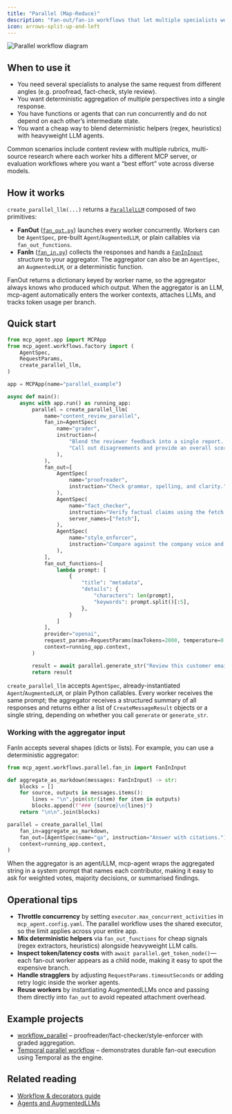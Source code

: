 ```yaml
---
title: "Parallel (Map-Reduce)"
description: "Fan-out/fan-in workflows that let multiple specialists work in parallel"
icon: arrows-split-up-and-left
---
```


![Parallel workflow diagram](/images/parallel-workflow.png)

## When to use it

- You need several specialists to analyse the same request from different angles (e.g. proofread, fact-check, style review).
- You want deterministic aggregation of multiple perspectives into a single response.
- You have functions or agents that can run concurrently and do not depend on each other’s intermediate state.
- You want a cheap way to blend deterministic helpers (regex, heuristics) with heavyweight LLM agents.

Common scenarios include content review with multiple rubrics, multi-source research where each worker hits a different MCP server, or evaluation workflows where you want a “best effort” vote across diverse models.

## How it works

`create_parallel_llm(...)` returns a [`ParallelLLM`](https://github.com/lastmile-ai/mcp-agent/blob/main/src/mcp_agent/workflows/parallel/parallel_llm.py) composed of two primitives:

- **FanOut** ([`fan_out.py`](https://github.com/lastmile-ai/mcp-agent/blob/main/src/mcp_agent/workflows/parallel/fan_out.py)) launches every worker concurrently. Workers can be `AgentSpec`, pre-built `Agent`/`AugmentedLLM`, or plain callables via `fan_out_functions`.
- **FanIn** ([`fan_in.py`](https://github.com/lastmile-ai/mcp-agent/blob/main/src/mcp_agent/workflows/parallel/fan_in.py)) collects the responses and hands a [`FanInInput`](https://github.com/lastmile-ai/mcp-agent/blob/main/src/mcp_agent/workflows/parallel/fan_in.py#L18) structure to your aggregator. The aggregator can also be an `AgentSpec`, an `AugmentedLLM`, or a deterministic function.

FanOut returns a dictionary keyed by worker name, so the aggregator always knows who produced which output. When the aggregator is an LLM, mcp-agent automatically enters the worker contexts, attaches LLMs, and tracks token usage per branch.

## Quick start

```python
from mcp_agent.app import MCPApp
from mcp_agent.workflows.factory import (
    AgentSpec,
    RequestParams,
    create_parallel_llm,
)

app = MCPApp(name="parallel_example")

async def main():
    async with app.run() as running_app:
        parallel = create_parallel_llm(
            name="content_review_parallel",
            fan_in=AgentSpec(
                name="grader",
                instruction=(
                    "Blend the reviewer feedback into a single report. "
                    "Call out disagreements and provide an overall score."
                ),
            ),
            fan_out=[
                AgentSpec(
                    name="proofreader",
                    instruction="Check grammar, spelling, and clarity.",
                ),
                AgentSpec(
                    name="fact_checker",
                    instruction="Verify factual claims using the fetch server.",
                    server_names=["fetch"],
                ),
                AgentSpec(
                    name="style_enforcer",
                    instruction="Compare against the company voice and style guide.",
                ),
            ],
            fan_out_functions=[
                lambda prompt: [
                    {
                        "title": "metadata",
                        "details": {
                            "characters": len(prompt),
                            "keywords": prompt.split()[:5],
                        },
                    }
                ]
            ],
            provider="openai",
            request_params=RequestParams(maxTokens=2000, temperature=0.2),
            context=running_app.context,
        )

        result = await parallel.generate_str("Review this customer email draft.")
        return result
```

`create_parallel_llm` accepts `AgentSpec`, already-instantiated `Agent`/`AugmentedLLM`, or plain Python callables. Every worker receives the same prompt; the aggregator receives a structured summary of all responses and returns either a list of `CreateMessageResult` objects or a single string, depending on whether you call `generate` or `generate_str`.

### Working with the aggregator input

FanIn accepts several shapes (dicts or lists). For example, you can use a deterministic aggregator:

```python
from mcp_agent.workflows.parallel.fan_in import FanInInput

def aggregate_as_markdown(messages: FanInInput) -> str:
    blocks = []
    for source, outputs in messages.items():
        lines = "\n".join(str(item) for item in outputs)
        blocks.append(f"### {source}\n{lines}")
    return "\n\n".join(blocks)

parallel = create_parallel_llm(
    fan_in=aggregate_as_markdown,
    fan_out=[AgentSpec(name="qa", instruction="Answer with citations.")],
    context=running_app.context,
)
```

When the aggregator is an agent/LLM, mcp-agent wraps the aggregated string in a system prompt that names each contributor, making it easy to ask for weighted votes, majority decisions, or summarised findings.

## Operational tips

- **Throttle concurrency** by setting `executor.max_concurrent_activities` in `mcp_agent.config.yaml`. The parallel workflow uses the shared executor, so the limit applies across your entire app.
- **Mix deterministic helpers** via `fan_out_functions` for cheap signals (regex extractors, heuristics) alongside heavyweight LLM calls.
- **Inspect token/latency costs** with `await parallel.get_token_node()`—each fan-out worker appears as a child node, making it easy to spot the expensive branch.
- **Handle stragglers** by adjusting `RequestParams.timeoutSeconds` or adding retry logic inside the worker agents.
- **Reuse workers** by instantiating AugmentedLLMs once and passing them directly into `fan_out` to avoid repeated attachment overhead.

## Example projects

- [workflow_parallel](https://github.com/lastmile-ai/mcp-agent/tree/main/examples/workflows/workflow_parallel) – proofreader/fact-checker/style-enforcer with graded aggregation.
- [Temporal parallel workflow](https://github.com/lastmile-ai/mcp-agent/tree/main/examples/temporal) – demonstrates durable fan-out execution using Temporal as the engine.

## Related reading

- [Workflow & decorators guide](/mcp-agent-sdk/core-components/workflows)
- [Agents and AugmentedLLMs](/mcp-agent-sdk/core-components/agents)
